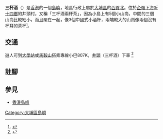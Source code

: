 {{Infobox Islands
|name = 三杯酒
|image name = Sam Pui Chau 2020.jpg
|image caption = 三杯酒
|location = [[香港|香港]]東部
|area =
|highest mount =
|elevation=
|country = {{HKG}}
|country admin divisions title = 分區
|country admin divisions = [[大埔區|大埔區]]
}}
'''三杯酒'''（{{lang-en|'''Sam Pui Chau'''}}）是[[香港|香港]]的一個[[島嶼|島嶼]]，地區行政上屬於[[大埔區|大埔區]]的[[西貢北|西貢北]]。位於[[企嶺下海|企嶺下海]]近[[十四鄉|十四鄉]]的井頭村，又稱「三杯酒兩杯茶」，因為小島上有5個小山崗，中間的三個山崗比較細小，而且聚在一起，像3個中國式小酒杯，兩端較大的山崗像兩個沒有杯耳的茶杯<small><ref>{{Cite web |url=http://travel.tvb.com/hongkong/travel_19.html |title=TVB旅遊網：三杯酒 |accessdate=2008-04-04 |archive-date=2008-05-31 |archive-url=https://web.archive.org/web/20080531152820/http://travel.tvb.com/hongkong/travel_19.html |dead-url=no }}</ref></small>。

==交通==
遊人可到[[大學站_(香港)|大學站]]或[[馬鞍山_(香港市鎮)|馬鞍山]]搭乘專線小巴807K，[[井頭|井頭]]（三杯酒）下車 <ref>{{cite web |language=zh-hk |url=http://hk.ulifestyle.com.hk/spot/detail.html?id=ABdGDVo2BwpZEQNv&utm_source=uhk&utm_campaign=spot-list&utm_medium=title&utm_content=title5-06/ |title=西貢小島嶼-三杯酒 |publisher=[[港生活|港生活]] }}{{dead link|date=2017年11月 |bot=InternetArchiveBot |fix-attempted=yes }}</ref>

== 註腳 ==
<div class="references-small">
<references />
</div>

== 參見 ==
*[[香港島嶼|香港島嶼]]

{{香港島嶼}}

[[Category:大埔區島嶼|Category:大埔區島嶼]]